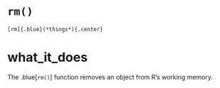 # [`rm()`]{.blue}

	[rm]{.blue}(*things*){.center}
# what_it_does 

The .blue[`rm()`] function removes an object from R's working memory.


